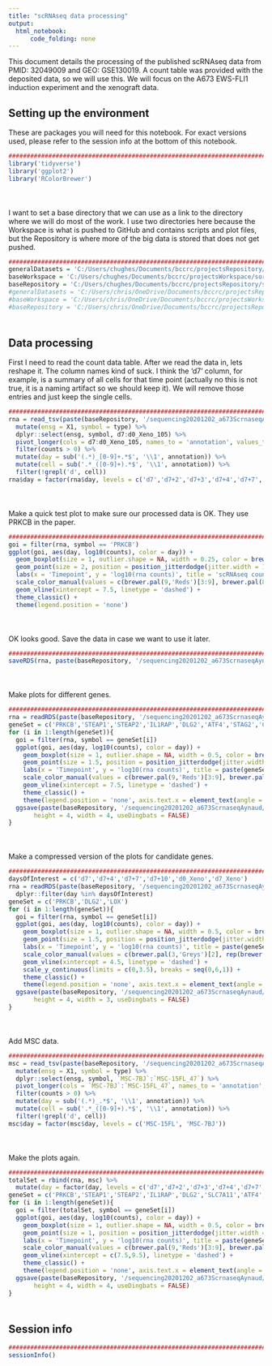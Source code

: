 ```yaml
---
title: "scRNAseq data processing"
output:
  html_notebook:
      code_folding: none
---
```


This document details the processing of the published scRNAseq data from PMID: 32049009 and GEO: GSE130019. A count table was provided with the deposited data, so we will use this. We will focus on the A673 EWS-FLI1 induction experiment and the xenograft data.

## Setting up the environment

These are packages you will need for this notebook. For exact versions used, please refer to the session info at the bottom of this notebook.

```r
##########################################################################################
library('tidyverse')
library('ggplot2')
library('RColorBrewer')
```

<div style="margin-bottom:50px;"></div>

I want to set a base directory that we can use as a link to the directory where we will do most of the work. I use two directories here because the Workspace is what is pushed to GitHub and contains scripts and plot files, but the Repository is where more of the big data is stored that does not get pushed.

```r
##########################################################################################
generalDatasets = 'C:/Users/chughes/Documents/bccrc/projectsRepository/generalDatasets'
baseWorkspace = 'C:/Users/chughes/Documents/bccrc/projectsWorkspace/sorensenLab/relatedToDlg2'
baseRepository = 'C:/Users/chughes/Documents/bccrc/projectsRepository/sorensenLab/relatedToDlg2'
#generalDatasets = 'C:/Users/chris/OneDrive/Documents/bccrc/projectsRepository/generalDatasets'
#baseWorkspace = 'C:/Users/chris/OneDrive/Documents/bccrc/projectsWorkspace/sorensenLab/relatedToYbx1'
#baseRepository = 'C:/Users/chris/OneDrive/Documents/bccrc/projectsRepository/sorensenLab/relatedToYbx1'
```

<div style="margin-bottom:50px;"></div>

## Data processing

First I need to read the count data table. After we read the data in, lets reshape it. The column names kind of suck. I think the 'd7' column, for example, is a summary of all cells for that time point (actually no this is not true, it is a naming artifact so we should keep it). We will remove those entries and just keep the single cells.

```r
##########################################################################################
rna = read_tsv(paste(baseRepository, '/sequencing20201202_a673ScrnaseqAynaud/GSE130019_a673.count.table.txt', sep = ''), skip = 1) %>%
  mutate(ensg = X1, symbol = type) %>%
  dplyr::select(ensg, symbol, d7:d0_Xeno_105) %>%
  pivot_longer(cols = d7:d0_Xeno_105, names_to = 'annotation', values_to = 'counts') %>%
  filter(counts > 0) %>%
  mutate(day = sub('(.*)_[0-9]+.*$', '\\1', annotation)) %>%
  mutate(cell = sub('.*_([0-9]+).*$', '\\1', annotation)) %>%
  filter(!grepl('d', cell))
rna$day = factor(rna$day, levels = c('d7','d7+2','d7+3','d7+4','d7+7','d7+10','d7+15','d0_Xeno','d7_Xeno'))
```

<div style="margin-bottom:50px;"></div>

Make a quick test plot to make sure our processed data is OK. They use PRKCB in the paper.

```r
##########################################################################################
goi = filter(rna, symbol == 'PRKCB')
ggplot(goi, aes(day, log10(counts), color = day)) +
  geom_boxplot(size = 1, outlier.shape = NA, width = 0.25, color = brewer.pal(8,'Greys')[7]) +
  geom_point(size = 2, position = position_jitterdodge(jitter.width = 1)) +
  labs(x = 'Timepoint', y = 'log10(rna counts)', title = 'scRNAseq counts') +
  scale_color_manual(values = c(brewer.pal(9,'Reds')[3:9], brewer.pal(8,'Blues')[c(5,8)])) +
  geom_vline(xintercept = 7.5, linetype = 'dashed') +
  theme_classic() +
  theme(legend.position = 'none')
```

<div style="margin-bottom:50px;"></div>

OK looks good. Save the data in case we want to use it later.

```r
##########################################################################################
saveRDS(rna, paste(baseRepository, '/sequencing20201202_a673ScrnaseqAynaud/dataset_scRNAseqProcessedA673Only.rds', sep = ''))
```

<div style="margin-bottom:50px;"></div>

Make plots for different genes.

```r
##########################################################################################
rna = readRDS(paste(baseRepository, '/sequencing20201202_a673ScrnaseqAynaud/dataset_scRNAseqProcessedA673Only.rds', sep = ''))
geneSet = c('PRKCB','STEAP1','STEAP2','IL1RAP','DLG2','ATF4','STAG2','CRLF1','METTL16','PREX1','POU1F1','CREB5')
for (i in 1:length(geneSet)){
  goi = filter(rna, symbol == geneSet[i])
  ggplot(goi, aes(day, log10(counts), color = day)) +
    geom_boxplot(size = 1, outlier.shape = NA, width = 0.5, color = brewer.pal(8,'Greys')[7]) +
    geom_point(size = 1.5, position = position_jitterdodge(jitter.width = 1)) +
    labs(x = 'Timepoint', y = 'log10(rna counts)', title = paste(geneSet[i], 'scRNAseq counts')) +
    scale_color_manual(values = c(brewer.pal(9,'Reds')[3:9], brewer.pal(8,'Blues')[c(5,8)])) +
    geom_vline(xintercept = 7.5, linetype = 'dashed') +
    theme_classic() +
    theme(legend.position = 'none', axis.text.x = element_text(angle = 45, hjust = 1))
  ggsave(paste(baseRepository, '/sequencing20201202_a673ScrnaseqAynaud/scatterplot_',geneSet[i],'scRnaSeqA673Xeno.pdf', sep = ''),
       height = 4, width = 4, useDingbats = FALSE)
}
```

<div style="margin-bottom:50px;"></div>

Make a compressed version of the plots for candidate genes.

```r
##########################################################################################
daysOfInterest = c('d7','d7+4','d7+7','d7+10','d0_Xeno','d7_Xeno')
rna = readRDS(paste(baseRepository, '/sequencing20201202_a673ScrnaseqAynaud/dataset_scRNAseqProcessedA673Only.rds', sep = '')) %>%
  dplyr::filter(day %in% daysOfInterest)
geneSet = c('PRKCB','DLG2','LOX')
for (i in 1:length(geneSet)){
  goi = filter(rna, symbol == geneSet[i])
  ggplot(goi, aes(day, log10(counts), color = day)) +
    geom_boxplot(size = 1, outlier.shape = NA, width = 0.5, color = brewer.pal(8,'Greys')[7]) +
    geom_point(size = 1.5, position = position_jitterdodge(jitter.width = 1)) +
    labs(x = 'Timepoint', y = 'log10(rna counts)', title = paste(geneSet[i], 'scRNAseq counts')) +
    scale_color_manual(values = c(brewer.pal(3,'Greys')[2], rep(brewer.pal(3,'Blues')[3],4), brewer.pal(3,'Greys')[2])) +
    geom_vline(xintercept = 4.5, linetype = 'dashed') +
    scale_y_continuous(limits = c(0,3.5), breaks = seq(0,6,1)) +
    theme_classic() +
    theme(legend.position = 'none', axis.text.x = element_text(angle = 45, hjust = 1))
  ggsave(paste(baseRepository, '/sequencing20201202_a673ScrnaseqAynaud/scatterplot_',geneSet[i],'scRnaSeqA673XenoCompressed.pdf', sep = ''),
       height = 4, width = 3, useDingbats = FALSE)
}
```

<div style="margin-bottom:50px;"></div>

Add MSC data.

```r
##########################################################################################
msc = read_tsv(paste(baseRepository, '/sequencing20201202_a673ScrnaseqAynaud/GSE130020_msc.count.table.txt', sep = ''), skip = 1) %>%
  mutate(ensg = X1, symbol = type) %>%
  dplyr::select(ensg, symbol, `MSC-7BJ`:`MSC-15FL_47`) %>%
  pivot_longer(cols = `MSC-7BJ`:`MSC-15FL_47`, names_to = 'annotation', values_to = 'counts') %>%
  filter(counts > 0) %>%
  mutate(day = sub('(.*)_.*$', '\\1', annotation)) %>%
  mutate(cell = sub('.*_([0-9]+).*$', '\\1', annotation)) %>%
  filter(!grepl('d', cell))
msc$day = factor(msc$day, levels = c('MSC-15FL', 'MSC-7BJ'))
```

<div style="margin-bottom:50px;"></div>

Make the plots again.

```r
##########################################################################################
totalSet = rbind(rna, msc) %>%
  mutate(day = factor(day, levels = c('d7','d7+2','d7+3','d7+4','d7+7','d7+10','d7+15','d0_Xeno','d7_Xeno','MSC-15FL','MSC-7BJ')))
geneSet = c('PRKCB','STEAP1','STEAP2','IL1RAP','DLG2','SLC7A11','ATF4','STAG2')
for (i in 1:length(geneSet)){
  goi = filter(totalSet, symbol == geneSet[i])
  ggplot(goi, aes(day, log10(counts), color = day)) +
    geom_boxplot(size = 1, outlier.shape = NA, width = 0.5, color = brewer.pal(8,'Greys')[7]) +
    geom_point(size = 1, position = position_jitterdodge(jitter.width = 1)) +
    labs(x = 'Timepoint', y = 'log10(rna counts)', title = paste(geneSet[i], 'scRNAseq counts')) +
    scale_color_manual(values = c(brewer.pal(9,'Reds')[3:9], brewer.pal(8,'Blues')[c(5,8)], brewer.pal(8,'Spectral')[2:3])) +
    geom_vline(xintercept = c(7.5,9.5), linetype = 'dashed') +
    theme_classic() +
    theme(legend.position = 'none', axis.text.x = element_text(angle = 45, hjust = 1))
  ggsave(paste(baseRepository, '/sequencing20201202_a673ScrnaseqAynaud/scatterplot_',geneSet[i],'scRnaSeqA673XenoMsc.pdf', sep = ''),
       height = 4, width = 4, useDingbats = FALSE)
}
```

<div style="margin-bottom:50px;"></div>

## Session info

```r
##########################################################################################
sessionInfo()
```






